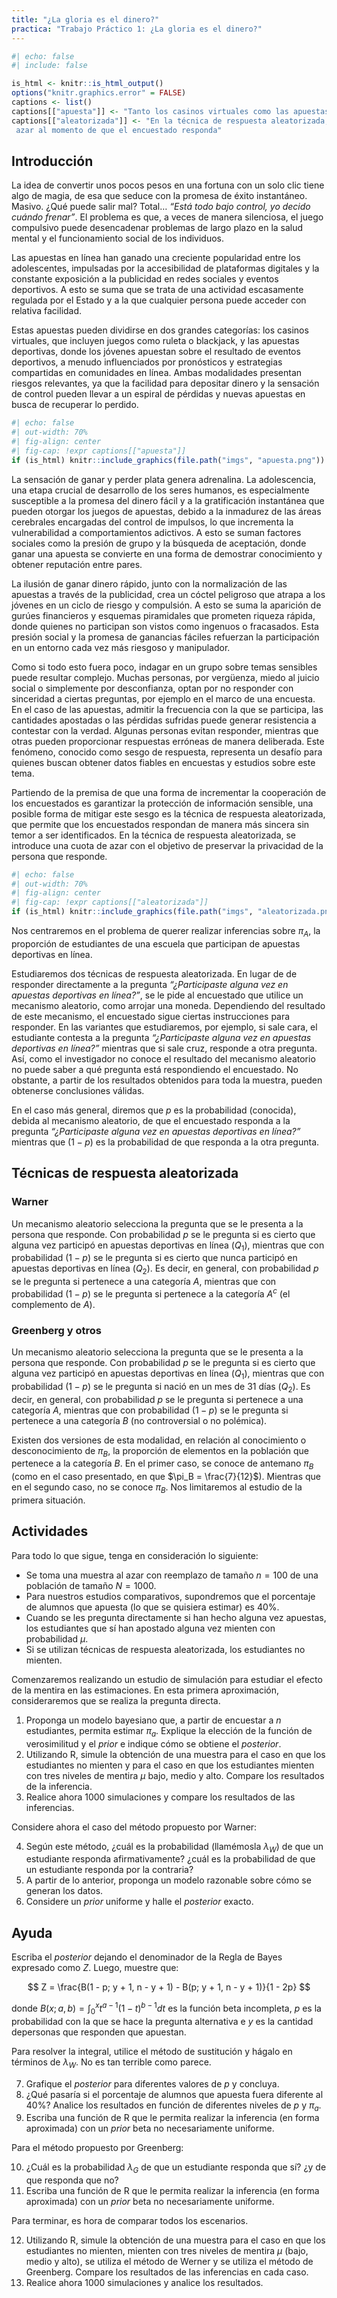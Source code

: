 ```yaml
---
title: "¿La gloria es el dinero?"
practica: "Trabajo Práctico 1: ¿La gloria es el dinero?"
---
```


```r
#| echo: false
#| include: false

is_html <- knitr::is_html_output()
options("knitr.graphics.error" = FALSE)
captions <- list()
captions[["apuesta"]] <- "Tanto los casinos virtuales como las apuestas deportivas se han vuelto más populares en los últimos años"
captions[["aleatorizada"]] <- "En la técnica de respuesta aleatorizada, se introduce una cuota de
 azar al momento de que el encuestado responda"
```

## Introducción

La idea de convertir unos pocos pesos en una fortuna con un solo clic tiene algo de magia,
de esa que seduce con la promesa de éxito instantáneo. Masivo. ¿Qué puede salir mal?
Total... _"Está todo bajo control, yo decido cuándo frenar"_.
El problema es que, a veces de manera silenciosa, el juego compulsivo puede desencadenar problemas
de largo plazo en la salud mental y el funcionamiento social de los individuos.

Las apuestas en línea han ganado una creciente popularidad entre los adolescentes, impulsadas por
la accesibilidad de plataformas digitales y la constante exposición a la publicidad en redes
sociales y eventos deportivos. A esto se suma que se trata de una actividad escasamente regulada
por el Estado y a la que cualquier persona puede acceder con relativa facilidad.

Estas apuestas pueden dividirse en dos grandes categorías: los casinos virtuales, que incluyen
juegos como ruleta o blackjack, y las apuestas deportivas, donde los jóvenes apuestan sobre el
resultado de eventos deportivos, a menudo influenciados por pronósticos y estrategias compartidas
en comunidades en línea. Ambas modalidades presentan riesgos relevantes, ya que la facilidad para
depositar dinero y la sensación de control pueden llevar a un espiral de pérdidas y nuevas apuestas
en busca de recuperar lo perdido.

```r
#| echo: false
#| out-width: 70%
#| fig-align: center
#| fig-cap: !expr captions[["apuesta"]]
if (is_html) knitr::include_graphics(file.path("imgs", "apuesta.png"))
```

La sensación de ganar y perder plata genera adrenalina. La adolescencia, una etapa crucial de
desarrollo de los seres humanos, es especialmente susceptible a la promesa del dinero fácil y a la
gratificación instantánea que pueden otorgar los juegos de apuestas, debido a la inmadurez de las
áreas cerebrales encargadas del control de impulsos, lo que incrementa la vulnerabilidad a
comportamientos adictivos. A esto se suman factores sociales como la presión de grupo y la búsqueda
de aceptación, donde ganar una apuesta se convierte en una forma de demostrar conocimiento y obtener
reputación entre pares.

La ilusión de ganar dinero rápido, junto con la normalización de las apuestas a través de la
publicidad, crea un cóctel peligroso que atrapa a los jóvenes en un ciclo de riesgo y compulsión.
A esto se suma la aparición de gurúes financieros y esquemas piramidales que prometen riqueza
rápida, donde quienes no participan son vistos como ingenuos o fracasados. Esta presión social y
la promesa de ganancias fáciles refuerzan la participación en un entorno cada vez más riesgoso y
manipulador.

Como si todo esto fuera poco, indagar en un grupo sobre temas sensibles puede resultar complejo.
Muchas personas, por vergüenza, miedo al juicio social o simplemente por desconfianza, optan por no
responder con sinceridad a ciertas preguntas, por ejemplo en el marco de una encuesta. En el caso de
 las apuestas, admitir la frecuencia con la que se participa, las cantidades apostadas o las
 pérdidas sufridas puede generar resistencia a contestar con la verdad. Algunas personas evitan
 responder, mientras que otras pueden proporcionar respuestas erróneas de manera deliberada.
 Este fenómeno, conocido como sesgo de respuesta, representa un desafío para quienes buscan
 obtener datos fiables en encuestas y estudios sobre este tema.

Partiendo de la premisa de que una forma de incrementar la cooperación de los encuestados es
 garantizar la protección de información sensible, una posible forma de mitigar este sesgo es la
 técnica de respuesta aleatorizada, que permite que los encuestados respondan de manera más sincera
 sin temor a ser identificados. En la técnica de respuesta aleatorizada, se introduce una cuota de
 azar con el objetivo de preservar la privacidad de la persona que responde.
 
```r
#| echo: false
#| out-width: 70%
#| fig-align: center
#| fig-cap: !expr captions[["aleatorizada"]]
if (is_html) knitr::include_graphics(file.path("imgs", "aleatorizada.png"))
```

Nos centraremos en el problema de querer realizar inferencias sobre $\pi_A$, la proporción de
estudiantes de una escuela que participan de apuestas deportivas en línea.

Estudiaremos dos técnicas de respuesta aleatorizada. En lugar de de responder directamente a la
pregunta _"¿Participaste alguna vez en apuestas deportivas en línea?"_, se le pide al encuestado
que utilice un mecanismo aleatorio, como arrojar una moneda. Dependiendo del resultado de este
mecanismo, el encuestado sigue ciertas instrucciones para responder. En las variantes que
estudiaremos, por ejemplo, si sale cara, el estudiante contesta a la pregunta
_"¿Participaste alguna vez en apuestas deportivas en línea?"_ mientras que si sale cruz, responde a
otra pregunta. Así, como el investigador no conoce el resultado del mecanismo aleatorio no puede
saber a qué pregunta está respondiendo el encuestado. No obstante, a partir de los resultados
obtenidos para toda la muestra, pueden obtenerse conclusiones válidas.

En el caso más general, diremos que $p$ es la probabilidad (conocida), debida al mecanismo
aleatorio, de que el encuestado responda a la pregunta
_"¿Participaste alguna vez en apuestas deportivas en línea?"_ mientras que $(1-p)$ es la
probabilidad de que responda a la otra pregunta.

## Técnicas de respuesta aleatorizada

### Warner

Un mecanismo aleatorio selecciona la pregunta que se le presenta a la persona que responde.
Con probabilidad $p$ se le pregunta si es cierto que alguna vez participó en apuestas deportivas en
línea ($Q_1$), mientras que con probabilidad $(1-p)$ se le pregunta si es cierto que nunca participó
en apuestas deportivas en línea ($Q_2$). Es decir, en general, con probabilidad $p$ se le pregunta
si pertenece a una categoría $A$, mientras que con probabilidad $(1-p)$ se le pregunta si
pertenece a la categoría $A^c$ (el complemento de $A$).

### Greenberg y otros

Un mecanismo aleatorio selecciona la pregunta que se le presenta a la persona que responde.
Con probabilidad $p$ se le pregunta si es cierto que alguna vez participó en apuestas deportivas en
línea ($Q_1$), mientras que con probabilidad $(1-p)$ se le pregunta si nació en un mes de 31 días
($Q_2$). Es decir, en general, con probabilidad $p$ se le pregunta si pertenece a una categoría $A$,
mientras que con probabilidad $(1-p)$ se le pregunta si pertenece a una categoría $B$
(no controversial o no polémica).

Existen dos versiones de esta modalidad, en relación al conocimiento o desconocimiento de $\pi_B$,
la proporción de elementos en la población que pertenece a la categoría $B$.
En el primer caso, se conoce de antemano $\pi_B$
(como en el caso presentado, en que $\pi_B = \frac{7}{12}$). Mientras que en el segundo caso,
no se conoce $\pi_B$. Nos limitaremos al estudio de la primera situación.

## Actividades

Para todo lo que sigue, tenga en consideración lo siguiente:

- Se toma una muestra al azar con reemplazo de tamaño $n=100$ de una población de tamaño $N=1000$.
- Para nuestros estudios comparativos, supondremos que el porcentaje de alumnos que apuesta
(lo que se quisiera estimar) es 40%.
- Cuando se les pregunta directamente si han hecho alguna vez apuestas, los estudiantes que sí han
apostado alguna vez mienten con probabilidad $\mu$.
- Si se utilizan técnicas de respuesta aleatorizada, los estudiantes no mienten.

Comenzaremos realizando un estudio de simulación para estudiar el efecto de la mentira en las
estimaciones. En esta primera aproximación, consideraremos que se realiza la pregunta directa.

1. Proponga un modelo bayesiano que, a partir de encuestar a $n$ estudiantes, permita estimar $\pi_a$.
Explique la elección de la función de verosimilitud y el _prior_ e indique cómo se obtiene el _posterior_.
2. Utilizando R, simule la obtención de una muestra para el caso en que los estudiantes no mienten y
para el caso en que los estudiantes mienten con tres niveles de mentira $\mu$ bajo, medio y alto.
Compare los resultados de la inferencia.
3. Realice ahora 1000 simulaciones y compare los resultados de las inferencias.

Considere ahora el caso del método propuesto por Warner:

4. Según este método, ¿cuál es la probabilidad (llamémosla $\lambda_W$) de que un estudiante
responda afirmativamente? ¿cuál es la probabilidad de que un estudiante responda por la contraria?
5. A partir de lo anterior, proponga un modelo razonable sobre cómo se generan los datos.
6. Considere un _prior_ uniforme y halle el _posterior_ exacto.

::: {.callout-tip}
## Ayuda

Escriba el _posterior_ dejando el denominador de la Regla de Bayes expresado como $Z$.
Luego, muestre que:

$$
Z = \frac{B(1 - p; y + 1, n - y + 1) - B(p; y + 1, n - y + 1)}{1 - 2p}
$$

donde $B(x; a, b) = \int_0^x t^{a - 1} (1 - t)^{b - 1} dt$ es la función beta incompleta,
$p$ es la probabilidad con la que se hace la pregunta alternativa e $y$ es la cantidad depersonas
que responden que apuestan.

Para resolver la integral, utilice el método de sustitución y hágalo en términos de $\lambda_W$.
No es tan terrible como parece.
:::

7. Grafique el _posterior_ para diferentes valores de $p$ y concluya.
8. ¿Qué pasaría si el porcentaje de alumnos que apuesta fuera diferente al $40\%$?
Analice los resultados en función de diferentes niveles de $p$ y $\pi_a$.
9. Escriba una función de R que le permita realizar la inferencia (en forma aproximada) con un
_prior_ beta no necesariamente uniforme.

Para el método propuesto por Greenberg:

10. ¿Cuál es la probabilidad $\lambda_G$ de que un estudiante responda que sí?
¿y de que responda que no?
11. Escriba una función de R que le permita realizar la inferencia (en forma aproximada) con un
_prior_ beta no necesariamente uniforme.

Para terminar, es hora de comparar todos los escenarios.

12. Utilizando R, simule la obtención de una muestra para el caso en que los estudiantes no mienten,
mienten con tres niveles de mentira $\mu$ (bajo, medio y alto), se utiliza el método de Werner y se
utiliza el método de Greenberg. Compare los resultados de las inferencias en cada caso.
13. Realice ahora 1000 simulaciones y analice los resultados.


<!--
Algunas fuentes:
https://www.conicet.gov.ar/apuestas-online-en-la-adolescencia-y-juventud-una-mirada-desde-lo-biologico-y-lo-social/
https://www.clarin.com/sociedad/nuevo-informe-apuestas-online-afecta-4-10-jovenes-pais-alertan-graves-consecuencias_0_X81rrMQMoH.html?srsltid=AfmBOooKGSu0al0XwGV8oIFnbptb7s64b2KXjCV5vgLquI8FmHxR1yd8
https://ugc.production.linktr.ee/cd2596a8-1dce-4f38-b151-a217d61227f1_informe-resultados-apostar-no-es-un-juego-2024-final-IMPRENTA-v2.pdf
-->
